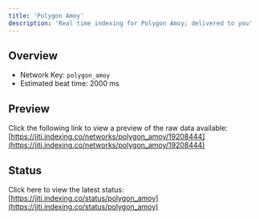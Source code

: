 ```yaml
---
title: 'Polygon Amoy'
description: 'Real time indexing for Polygon Amoy; delivered to you'
---
```


## Overview
- Network Key: `polygon_amoy`
- Estimated beat time: 2000 ms

## Preview
Click the following link to view a preview of the raw data available: [https://jiti.indexing.co/networks/polygon_amoy/19208444](https://jiti.indexing.co/networks/polygon_amoy/19208444)

## Status
Click here to view the latest status: [https://jiti.indexing.co/status/polygon_amoy](https://jiti.indexing.co/status/polygon_amoy)
